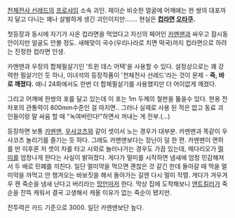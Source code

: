 [[천체전사 선레드]]의 [[프로샤임]] 소속 괴인. 제이슨 비슷한 얼굴에 어깨에는 한 쌍의 대포까지 달고 다니는 꽤나 살벌하게 생긴 괴인이지만....... 현실은 '''[[컵라면]] [[오타쿠]].'''

첫등장과 동시에 자기가 사온 컵라면을 먹었다고 자신의 페어인 [[카멘맨]]과 싸우고 잠시동안이지만 얼굴도 안볼 정도. 새해맞이 국수(우리나라로 치면 떡국)까지 컵라면으로 하려는 진정한 컵라면 인생.

카멘맨과 우정의 합체필살기인 '트윈 데스 어택'을 사용할 수 있다. 설정상으로는 꽤 강력한 필살기인 듯 하나, 이녀석의 등장작품이 '천체전사 선레드'라는 것이 문제 - '''즉, 바로 깨졌다.''' 애니 24화에서도 한번 더 합체필살기를 사용했지만 더 어이없게 깨졌다.

그리고 어깨에 한쌍의 포를 달고 있는데 이 포는 1m 두께의 철판을 뚫을수 있다. 현용 전차포의 관통력이 800mm수준인 걸 따지면.. 그러나 실제로 사용 된 적은 없고 동료 괴인들이랑 말 싸움 할 때 "녹여버린다!"하면서 꺼내는 게 전부.(...)

등장하면 보통 [[카멘맨]], [[우사코츠]]와 같이 셋이서 노는 경우가 대부분. 카멘맨과 똑같이 우사코츠 놀리기를 즐기는 듯 하다. 그래도 카멘맨보다는 장난이 덜 한 편. 카멘맨이 면허를 딴 이후론 저 셋이 차를 타고 시외로 놀러나가는 경우도 가끔 있는데, 메다리오가 [[멀미]]를 엄청나게 한다는 사실이 밝혀졌다. 게다가 멀미를 시작하면 냄새에 엄청 민감해져서 두 배로 민폐를 끼친다. 일단 멀미약을 먹으면 괜찮은 것 같긴 한데 돌아갈 때 먹을 멀미약을 까먹고 안 챙겨오는 바보짓을 해서 돌아가는 길엔 다시 멀미 작렬. 게다가 겨우겨우 캔 죽순을 냄새 난다고 버리라는 [[망언]]마저 한다. 막상 집에 도착해보니 [[앤트킬러]]가 죽순을 잔뜩 캐워서 결국 고생해서 캐올 이유가 없는 죽순이 됐지만.

전투력은 카드 기준으로 3000. 일단 카멘맨보단 높다.

